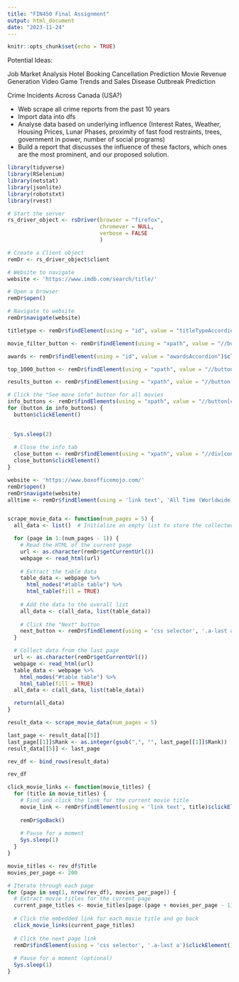 ```yaml
---
title: "FIN450 Final Assignment"
output: html_document
date: "2023-11-24"
---
```


```r
knitr::opts_chunk$set(echo = TRUE)
```

Potential Ideas:

Job Market Analysis
Hotel Booking Cancellation Prediction
Movie Revenue Generation
Video Game Trends and Sales
Disease Outbreak Prediction

Crime Incidents Across Canada (USA?)

- Web scrape all crime reports from the past 10 years 
- Import data into dfs
- Analyse data based on underlying influence (Interest Rates, Weather, Housing Prices, Lunar Phases, proximity of fast food restraints, trees, government in power, number of social programs)
- Build a report that discusses the influence of these factors, which ones are the most prominent, and our proposed solution.


```r
library(tidyverse)
library(RSelenium)
library(netstat)
library(jsonlite)
library(robotstxt)
library(rvest)

```

```r
# Start the server
rs_driver_object <- rsDriver(browser = "firefox",
                             chromever = NULL,
                             verbose = FALSE
                             )

# Create a Client object
remDr <- rs_driver_object$client
```
 
```r

# Website to navigate
website <- 'https://www.imdb.com/search/title/'

# Open a browser
remDr$open()

# Navigate to website
remDr$navigate(website)

titletype <- remDr$findElement(using = "id", value = "titleTypeAccordion")$clickElement()

movie_filter_button <- remDr$findElement(using = "xpath", value = "//button[contains(@data-testid, 'test-chip-id-movie')]")$clickElement()

awards <- remDr$findElement(using = "id", value = "awardsAccordion")$clickElement()

top_1000_button <- remDr$findElement(using = "xpath", value = "//button[contains(@data-testid, 'test-chip-id-top-1000')]")$clickElement()

results_button <- remDr$findElement(using = "xpath", value = "//button[contains(@data-testid, 'adv-search-get-results')]")$clickElement()

# Click the "See more info" button for all movies
info_buttons <- remDr$findElements(using = "xpath", value = "//button[contains(@class, 'ipc-icon-button') and contains(@class, 'dli-info-icon')]")
for (button in info_buttons) {
  button$clickElement()
  

  Sys.sleep(2)
  
  # Close the info tab
  close_button <- remDr$findElement(using = "xpath", value = "//div[contains(@class, 'ipc-promptable-base__close')]//button[@title='Close Prompt']")
  close_button$clickElement()
}


```

```r
website <- 'https://www.boxofficemojo.com/'
remDr$open()
remDr$navigate(website)
alltime <- remDr$findElement(using = 'link text', 'All Time (Worldwide)')$clickElement()


scrape_movie_data <- function(num_pages = 5) {
  all_data <- list()  # Initialize an empty list to store the collected data

  for (page in 1:(num_pages - 1)) {
    # Read the HTML of the current page
    url <- as.character(remDr$getCurrentUrl())
    webpage <- read_html(url)
    
    # Extract the table data 
    table_data <- webpage %>% 
      html_nodes("#table table") %>% 
      html_table(fill = TRUE)
    
    # Add the data to the overall list
    all_data <- c(all_data, list(table_data))
    
    # Click the "Next" button
    next_button <- remDr$findElement(using = 'css selector', '.a-last a')$clickElement()
  }

  # Collect data from the last page
  url <- as.character(remDr$getCurrentUrl())
  webpage <- read_html(url)
  table_data <- webpage %>% 
    html_nodes("#table table") %>% 
    html_table(fill = TRUE)
  all_data <- c(all_data, list(table_data)) 

  return(all_data)
}

result_data <- scrape_movie_data(num_pages = 5)

last_page <- result_data[[5]]
last_page[[1]]$Rank <- as.integer(gsub(",", "", last_page[[1]]$Rank))
result_data[[5]] <- last_page

rev_df <- bind_rows(result_data)

rev_df


```

```r
click_movie_links <- function(movie_titles) {
  for (title in movie_titles) {
    # Find and click the link for the current movie title
    movie_link <- remDr$findElement(using = 'link text', title)$clickElement()
    
    remDr$goBack()
    
    # Pause for a moment
    Sys.sleep(1)
  }
}

movie_titles <- rev_df$Title
movies_per_page <- 200

# Iterate through each page
for (page in seq(1, nrow(rev_df), movies_per_page)) {
  # Extract movie titles for the current page
  current_page_titles <- movie_titles[page:(page + movies_per_page - 1)]
  
  # Click the embedded link for each movie title and go back
  click_movie_links(current_page_titles)
  
  # Click the next page link
  remDr$findElement(using = 'css selector', '.a-last a')$clickElement()
  
  # Pause for a moment (optional)
  Sys.sleep(1)
}

```

